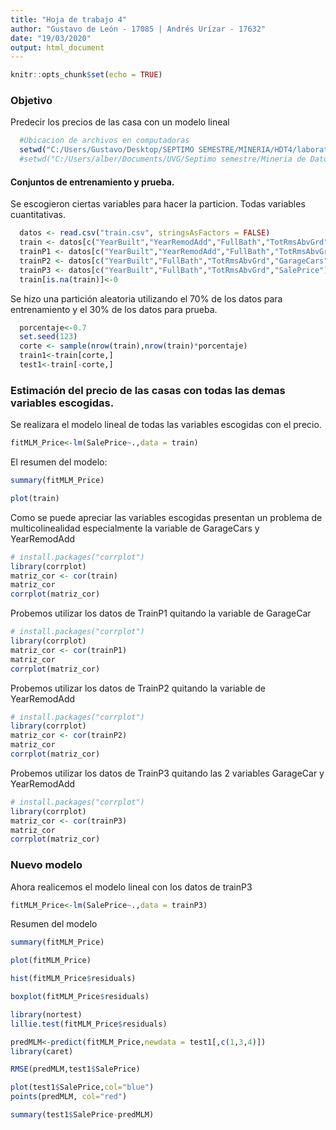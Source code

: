 ```yaml
---
title: "Hoja de trabajo 4"
author: "Gustavo de León - 17085 | Andrés Urízar - 17632"
date: "19/03/2020"
output: html_document
---
```


```r
knitr::opts_chunk$set(echo = TRUE)
```
### Objetivo
Predecir los precios de las casa con un modelo lineal
```r
  #Ubicacion de archivos en computadoras
  setwd("C:/Users/Gustavo/Desktop/SEPTIMO SEMESTRE/MINERIA/HDT4/laboratorio_05")
  #setwd("C:/Users/alber/Documents/UVG/Septimo semestre/Mineria de Datos/Hoja-Trabajo_4/laboratorio_05")
```
#### Conjuntos de entrenamiento y prueba.  
Se escogieron ciertas variables para hacer la particion. Todas variables cuantitativas.

```r
  datos <- read.csv("train.csv", stringsAsFactors = FALSE)
  train <- datos[c("YearBuilt","YearRemodAdd","FullBath","TotRmsAbvGrd","GarageCars","SalePrice")]
  trainP1 <- datos[c("YearBuilt","YearRemodAdd","FullBath","TotRmsAbvGrd","SalePrice")]
  trainP2 <- datos[c("YearBuilt","FullBath","TotRmsAbvGrd","GarageCars","SalePrice")]
  trainP3 <- datos[c("YearBuilt","FullBath","TotRmsAbvGrd","SalePrice")]
  train[is.na(train)]<-0
```
Se hizo una partición aleatoria utilizando el 70% de los datos para entrenamiento y el 30% de los datos para prueba.  
```r
  porcentaje<-0.7
  set.seed(123)
  corte <- sample(nrow(train),nrow(train)*porcentaje)
  train1<-train[corte,]
  test1<-train[-corte,]
```
### Estimación del precio de las casas con todas las demas variables escogidas.

Se realizara el modelo lineal de todas las variables escogidas con el precio.
```r
fitMLM_Price<-lm(SalePrice~.,data = train)
```
El resumen del modelo:
```r
summary(fitMLM_Price)
```
```r
plot(train)
```

Como se puede apreciar las variables escogidas presentan un problema de multicolinealidad especialmente la variable de GarageCars y YearRemodAdd
```r
# install.packages("corrplot")
library(corrplot)
matriz_cor <- cor(train)
matriz_cor
corrplot(matriz_cor)
```
Probemos utilizar los datos de TrainP1 quitando la variable de GarageCar
```r
# install.packages("corrplot")
library(corrplot)
matriz_cor <- cor(trainP1)
matriz_cor
corrplot(matriz_cor)
```
Probemos utilizar los datos de TrainP2 quitando la variable de YearRemodAdd
```r
# install.packages("corrplot")
library(corrplot)
matriz_cor <- cor(trainP2)
matriz_cor
corrplot(matriz_cor)
```
Probemos utilizar los datos de TrainP3 quitando las 2 variables GarageCar y YearRemodAdd
```r
# install.packages("corrplot")
library(corrplot)
matriz_cor <- cor(trainP3)
matriz_cor
corrplot(matriz_cor)
```
### Nuevo modelo
Ahora realicemos el modelo lineal con los datos de trainP3 
```r
fitMLM_Price<-lm(SalePrice~.,data = trainP3)
```
Resumen del modelo
```r
summary(fitMLM_Price)
```
```r
plot(fitMLM_Price)
```

```r
hist(fitMLM_Price$residuals)
```

```r
boxplot(fitMLM_Price$residuals)
```

```r
library(nortest)
lillie.test(fitMLM_Price$residuals)
```

```r
predMLM<-predict(fitMLM_Price,newdata = test1[,c(1,3,4)])
library(caret)
```

```r
RMSE(predMLM,test1$SalePrice)
```

```r
plot(test1$SalePrice,col="blue")
points(predMLM, col="red")
```

```r
summary(test1$SalePrice-predMLM)
```